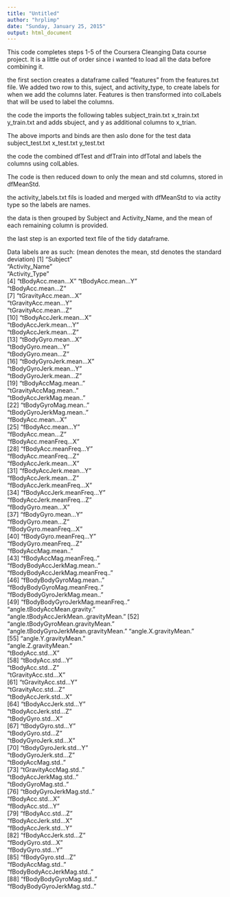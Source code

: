 ```yaml
---
title: "Untitled"
author: "hrplimp"
date: "Sunday, January 25, 2015"
output: html_document
---
```


This code completes steps 1-5 of the Coursera Cleanging Data course project.  It is a little out of order since i wanted to load all the data before combining it. 

the first section creates a dataframe called "features" from the features.txt file. We added two row to this, suject, and activity_type, to create labels for when we add the columns later. Features is then transformed into colLabels that will be used to label the columns.

the code the imports the following tables 
subject_train.txt
x_train.txt
y_train.txt
and adds sbuject, and y as additional columns to x_trian.

The above imports and binds are then aslo done for the test data
subject_test.txt
x_test.txt
y_test.txt

the code the combined dfTest and dfTrain into dfTotal and labels the columns using colLables.

The code is then reduced down to only the mean and std columns, stored in dfMeanStd.

the activity_labels.txt fils is loaded and merged with dfMeanStd to via actity type so the labels are names.

the data is then grouped by Subject and Activity_Name, and the mean of each remaining column is provided.

the last step is an exported text file of the tidy dataframe.

Data labels are as such:
(mean denotes the mean, std denotes the standard deviation)
 [1] "Subject"                              
 "Activity_Name"                        
 "Activity_Type"                       
 [4] "tBodyAcc.mean...X"
 "tBodyAcc.mean...Y"                    
 "tBodyAcc.mean...Z"    
 [7] "tGravityAcc.mean...X"                 
 "tGravityAcc.mean...Y"                 
 "tGravityAcc.mean...Z"                
[10] "tBodyAccJerk.mean...X"                
"tBodyAccJerk.mean...Y"                
"tBodyAccJerk.mean...Z"               
[13] "tBodyGyro.mean...X"                   
"tBodyGyro.mean...Y"                   
"tBodyGyro.mean...Z"                  
[16] "tBodyGyroJerk.mean...X"               
"tBodyGyroJerk.mean...Y"               
"tBodyGyroJerk.mean...Z"              
[19] "tBodyAccMag.mean.."                   
"tGravityAccMag.mean.."                
"tBodyAccJerkMag.mean.."              
[22] "tBodyGyroMag.mean.."             
"tBodyGyroJerkMag.mean.."              
"fBodyAcc.mean...X"                   
[25] "fBodyAcc.mean...Y"                    
"fBodyAcc.mean...Z"                    
"fBodyAcc.meanFreq...X"               
[28] "fBodyAcc.meanFreq...Y"                
"fBodyAcc.meanFreq...Z"                
"fBodyAccJerk.mean...X"               
[31] "fBodyAccJerk.mean...Y"                
"fBodyAccJerk.mean...Z"                
"fBodyAccJerk.meanFreq...X"           
[34] "fBodyAccJerk.meanFreq...Y"            
"fBodyAccJerk.meanFreq...Z"            
"fBodyGyro.mean...X"                  
[37] "fBodyGyro.mean...Y"                   
"fBodyGyro.mean...Z"                   
"fBodyGyro.meanFreq...X"              
[40] "fBodyGyro.meanFreq...Y"          
"fBodyGyro.meanFreq...Z"               
"fBodyAccMag.mean.."                  
[43] "fBodyAccMag.meanFreq.."               
"fBodyBodyAccJerkMag.mean.."           
"fBodyBodyAccJerkMag.meanFreq.."      
[46] "fBodyBodyGyroMag.mean.."             
"fBodyBodyGyroMag.meanFreq.."          
"fBodyBodyGyroJerkMag.mean.."         
[49] "fBodyBodyGyroJerkMag.meanFreq.."      
"angle.tBodyAccMean.gravity."          
"angle.tBodyAccJerkMean..gravityMean."
[52] "angle.tBodyGyroMean.gravityMean."     
"angle.tBodyGyroJerkMean.gravityMean." 
"angle.X.gravityMean."                
[55] "angle.Y.gravityMean."                 
"angle.Z.gravityMean."                 
"tBodyAcc.std...X"                    
[58] "tBodyAcc.std...Y"                     
"tBodyAcc.std...Z"                     
"tGravityAcc.std...X"                 
[61] "tGravityAcc.std...Y"                  
"tGravityAcc.std...Z"                  
"tBodyAccJerk.std...X"                
[64] "tBodyAccJerk.std...Y"                 
"tBodyAccJerk.std...Z"                 
"tBodyGyro.std...X"                   
[67] "tBodyGyro.std...Y"                    
"tBodyGyro.std...Z"                    
"tBodyGyroJerk.std...X"               
[70] "tBodyGyroJerk.std...Y"                
"tBodyGyroJerk.std...Z"                
"tBodyAccMag.std.."                   
[73] "tGravityAccMag.std.."                 
"tBodyAccJerkMag.std.."                
"tBodyGyroMag.std.."                  
[76] "tBodyGyroJerkMag.std.."               
"fBodyAcc.std...X"                     
"fBodyAcc.std...Y"                    
[79] "fBodyAcc.std...Z"                     
"fBodyAccJerk.std...X"                 
"fBodyAccJerk.std...Y"                
[82] "fBodyAccJerk.std...Z"                 
"fBodyGyro.std...X"                    
"fBodyGyro.std...Y"                   
[85] "fBodyGyro.std...Z"                    
"fBodyAccMag.std.."                    
"fBodyBodyAccJerkMag.std.."           
[88] "fBodyBodyGyroMag.std.."               
"fBodyBodyGyroJerkMag.std.."  




